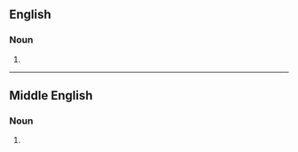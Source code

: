 ==English==

===Noun===
{{en-noun}}

# {{obsolete form of|en|lancegay}}

----

==Middle English==

===Noun===
{{head|enm|noun}}

# {{alt form|en|launcegay}}
